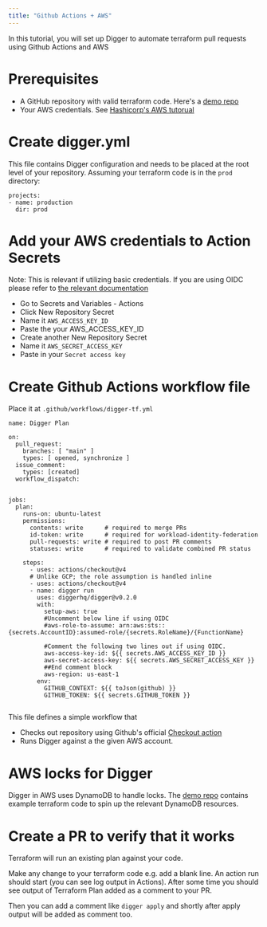 ```yaml
---
title: "Github Actions + AWS"
---
```


In this tutorial, you will set up Digger to automate terraform pull requests using Github Actions and AWS 

# Prerequisites
- A GitHub repository with valid terraform code. Here's a [demo repo](https://github.com/diggerhq/quickstart-actions-aws)
- Your AWS credentials. See [Hashicorp's AWS tutorual](https://developer.hashicorp.com/terraform/tutorials/aws-get-started/aws-build)

# Create digger.yml
This file contains Digger configuration and needs to be placed at the root level of your repository. Assuming your terraform code is in the `prod` directory:
```
projects:
- name: production
  dir: prod
```


# Add your AWS credentials to Action Secrets
Note: This is relevant if utilizing basic credentials. If you are using OIDC please refer to [the relevant documentation](https://docs.digger.dev/cloud-providers/authenticating-with-oidc-on-aws)
- Go to Secrets and Variables - Actions
- Click New Repository Secret
- Name it `AWS_ACCESS_KEY_ID`
- Paste the your AWS_ACCESS_KEY_ID
- Create another New Repository Secret
- Name it `AWS_SECRET_ACCESS_KEY`
- Paste in your `Secret access key`

# Create Github Actions workflow file
Place it at `.github/workflows/digger-tf.yml`

```
name: Digger Plan

on:
  pull_request:
    branches: [ "main" ]
    types: [ opened, synchronize ]
  issue_comment:
    types: [created]
  workflow_dispatch:


jobs:
  plan:
    runs-on: ubuntu-latest
    permissions:    
      contents: write      # required to merge PRs
      id-token: write      # required for workload-identity-federation
      pull-requests: write # required to post PR comments
      statuses: write      # required to validate combined PR status

    steps:
      - uses: actions/checkout@v4
      # Unlike GCP; the role assumption is handled inline 
      - uses: actions/checkout@v4
      - name: digger run
        uses: diggerhq/digger@v0.2.0
        with:
          setup-aws: true
          #Uncomment below line if using OIDC
          #aws-role-to-assume: arn:aws:sts::{secrets.AccountID}:assumed-role/{secrets.RoleName}/{FunctionName}
         
          #Comment the following two lines out if using OIDC. 
          aws-access-key-id: ${{ secrets.AWS_ACCESS_KEY_ID }}
          aws-secret-access-key: ${{ secrets.AWS_SECRET_ACCESS_KEY }}
          ##End comment block
          aws-region: us-east-1
        env:
          GITHUB_CONTEXT: ${{ toJson(github) }}
          GITHUB_TOKEN: ${{ secrets.GITHUB_TOKEN }}
         
```

This file defines a simple workflow that
- Checks out repository using Github's official [Checkout action](https://github.com/actions/checkout)
- Runs Digger against a the given AWS account. 

# AWS locks for Digger 
Digger  in AWS uses DynamoDB to handle locks. The [demo repo](https://github.com/diggerhq/quickstart-actions-aws) contains example terraform code to spin up the  relevant DynamoDB resources. 

# Create a PR to verify that it works

Terraform  will run an existing plan against your code. 

Make any change to your terraform code e.g. add a blank line. An action run should start (you can see log output in Actions). After some time you should see output of Terraform Plan added as a comment to your PR. 

Then you can add a comment like `digger apply` and shortly after apply output will be added as comment too.


